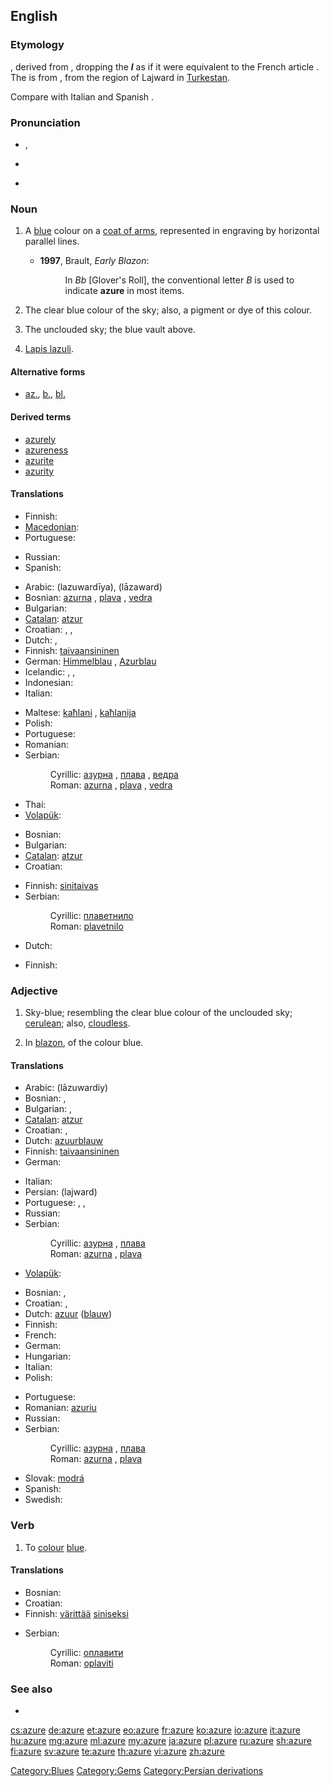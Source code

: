 {{wikipedia}}
==English==

===Etymology===
{{etyl|fro}} {{term|azur|lang=fro}}, derived from {{etyl|ar}} {{term|لازورد|لازوَرْد|tr=lāzaward|sc=Arab|lapis lazuli}}, dropping the '''''l''''' as if it were equivalent to the French article {{term|l'|lang=fr}}. The {{etyl|ar}} is from {{etyl|fa}} {{term|لاجورد|tr=lajward|sc=fa-Arab||azure}}, from the region of Lajward in [[w:Turkestan|Turkestan]].

Compare with Italian {{term|azzurro|lang=it}} and Spanish {{term|azul|lang=es}}.

===Pronunciation===
* {{a|UK}} {{IPA|/æzˈjʊə/|/ˈæʒə/}}, {{SAMPA|/"{Z@/}}
* {{a|US}} {{IPA|/ˈæʒɚ/|/ˈeɪʒɚ/}}
* {{audio|En-us-azure.ogg|Audio (US)}}

===Noun===
{{en-noun|s|-}}

# {{tincture}} A [[blue]] colour on a [[coat of arms]], represented in engraving by horizontal parallel lines.
#* '''1997''', Brault, ''Early Blazon'':
#*: In ''Bb'' [Glover's Roll], the conventional letter ''B'' is used to indicate '''azure''' in most items.
# The clear blue colour of the sky; also, a pigment or dye of this colour.
#: {{colour panel|azure|007FFF}}
# {{poetic}} The unclouded sky; the blue vault above.
# [[lapis lazuli|Lapis lazuli]].

====Alternative forms====
* {{sense|blue color on a coat of arms}} [[az.]], [[b.]], [[bl.]]

====Derived terms====
* [[azurely]]
* [[azureness]]
* [[azurite]]
* [[azurity]]

====Translations====
{{trans-top|blue colour on a coat of arms}}
* Finnish: {{t+|fi|sininen}}
* [[Macedonian]]: {{t|mk|сина|f|tr=sína}}
* Portuguese: {{t+|pt|azul}}
{{trans-mid}}
* Russian: {{t|ru|лазурь|f|tr=lazúr'}}
* Spanish: {{t+|es|azur}}
{{trans-bottom}}

{{trans-top|colour of the sky}}
* Arabic: {{Arab|[[لازوردية]]}} (lazuwardīya), {{Arab|[[لازورد]]}} (lāzaward)
* Bosnian: [[azurna#Croatian|azurna]] {{f}}, [[plava#Bosnian|plava]] {{f}}, [[vedra#Bosnian|vedra]] {{f}}
* Bulgarian: {{t|bg|небесносиньо}}
* [[Catalan]]: [[atzur]]
* Croatian: {{t-|hr|azurna|f}}, {{t+|hr|plava|f}}, {{t-|hr|vedra|f}}
* Dutch: {{t+|nl|azuurblauw|n}}, {{t+|nl|hemelsblauw|n}}
* Finnish: [[taivaansininen]]
* German: [[Himmelblau]] {{n}}, [[Azurblau]]
* Icelandic: {{t-|is|fagurblár|m}},  {{t|is|himinblár}},  {{t|is|heiðblár}}
* Indonesian: {{t|id|biru langit}}
* Italian: {{t+|it|azzurro|m}}
{{trans-mid}}
* Maltese: [[kaħlani]] {{m}}, [[kaħlanija]] {{f}}
* Polish: {{t+|pl|lazur|m}}
* Portuguese: {{t|pt|azul celeste}}
* Romanian: {{t+|ro|azur}}
* Serbian:
*: Cyrillic: [[азурна#Serbian|азурна]] {{f}}, [[плава#Serbian|плава]] {{f}}, [[ведра#Serbian|ведра]] {{f}}
*: Roman: [[azurna#Serbian|azurna]] {{f}}, [[plava#Serbian|plava]] {{f}}, [[vedra#Serbian|vedra]] {{f}}
* Thai: {{t+|th|ฟ้า}}
* [[Volapük]]: {{t|vo|lasürablöv}}
{{trans-bottom}}

{{trans-top|the blue sky}}
* Bosnian: {{t-|bs|plavetnilo|n}}
* Bulgarian: {{t|bg|лазур}}
* [[Catalan]]: [[atzur]]
* Croatian: {{t-|hr|plavetnilo|n}}
{{trans-mid}}
* Finnish: [[sinitaivas]]
* Serbian:
*: Cyrillic: [[плаветнило#Serbian|плаветнило]] {{n}}
*: Roman: [[plavetnilo#Serbian|plavetnilo]] {{n}}
{{trans-bottom}}

{{trans-top|gem}}
* Dutch: {{t-|nl|lapis lazuli|m}}
{{trans-mid}}
* Finnish: {{t+|fi|lapis lazuli}}
{{trans-bottom}}

===Adjective===
{{en-adj|-}}

# Sky-blue; resembling the clear blue colour of the unclouded sky; [[cerulean]]; also, [[cloudless]].
# {{tincture}} In [[blazon]], of the colour blue.

====Translations====
{{trans-top|sky-blue coloured}}
* Arabic: {{Arab|[[لازوردي]]}} (lāzuwardiy)
* Bosnian: {{t-|bs|azurna|f}}, {{t-|bs|plava|f}}
* Bulgarian: {{t-|bg|небесносин}},  {{t|bg|лазурен}}
* [[Catalan]]: [[atzur]]
* Croatian: {{t-|hr|azurna|f}}, {{t+|hr|plava|f}}
* Dutch: [[azuurblauw]]
* Finnish: [[taivaansininen]]
* German: {{t+|de|azur}}
{{trans-mid}}
* Italian: {{t+|it|azzurro}}
* Persian: {{fa-Arab|[[لاجورد]]}} (lajward)
* Portuguese: {{t|pt|azul celeste}}, {{t|pt|cerúleo|m}}, {{t|pt|cerúlea|f}}
* Russian: {{t+|ru|лазурный}}
* Serbian:
*: Cyrillic: [[азурна#Serbian|азурна]] {{f}}, [[плава#Serbian|плава]] {{f}}
*: Roman: [[azurna#Serbian|azurna]] {{f}}, [[plava#Serbian|plava]] {{f}}
* [[Volapük]]: {{t|vo|lasürablövik}}
{{trans-bottom}}

{{trans-top|heraldry: of blue colour on a coat of arms}}
* Bosnian: {{t-|bs|azurna|f}}, {{t-|bs|plava|f}}
* Croatian: {{t-|hr|azurna|f}}, {{t+|hr|plava|f}}
* Dutch: [[azuur]] ([[blauw]])
* Finnish: {{t+|fi|sininen}}
* French: {{t+|fr|azur}}
* German: {{t+|de|blau}}
* Hungarian: {{t+|hu|kék}}
* Italian: {{t+|it|azzurro}}
* Polish: {{t+|pl|błękitny}}
{{trans-mid}}
* Portuguese: {{t+|pt|azul}}
* Romanian: [[azuriu]]
* Russian: {{t+|ru|голубой}}
* Serbian:
*: Cyrillic: [[азурна#Serbian|азурна]] {{f}}, [[плава#Serbian|плава]] {{f}}
*: Roman: [[azurna#Serbian|azurna]] {{f}}, [[plava#Serbian|plava]] {{f}}
* Slovak: [[modrá]]
* Spanish: {{t+|es|azur}}
* Swedish: {{t+|sv|blått}}
{{trans-bottom}}

===Verb===
{{en-verb|azur|ing}}

# {{transitive}} To [[colour]] [[blue]].

====Translations====
{{trans-top|to colour}}
* Bosnian: {{t-|bs|oplaviti}}
* Croatian: {{t-|hr|oplaviti}}
* Finnish: [[värittää]] [[sininen|siniseksi]]
{{trans-mid}}
* Serbian:
*: Cyrillic: [[оплавити#Serbian|оплавити]]
*: Roman: [[oplaviti#Serbian|oplaviti]]
{{trans-bottom}}

===See also===
* {{list|en|blues}}

[[Category:Blues]]
[[Category:Gems]]
[[Category:Persian derivations]]

[[cs:azure]]
[[de:azure]]
[[et:azure]]
[[eo:azure]]
[[fr:azure]]
[[ko:azure]]
[[io:azure]]
[[it:azure]]
[[hu:azure]]
[[mg:azure]]
[[ml:azure]]
[[my:azure]]
[[ja:azure]]
[[pl:azure]]
[[ru:azure]]
[[sh:azure]]
[[fi:azure]]
[[sv:azure]]
[[te:azure]]
[[th:azure]]
[[vi:azure]]
[[zh:azure]]